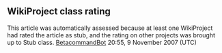 <article id="12478816" title=Talk:Tawny-backed fantail>
	<talkpage id="12478816" title="Talk:Tawny-backed fantail">
{{WikiProject Birds|class=stub|importance=low|needs-photo=yes}}
{{WP Indonesia|class=Stub|importance=low}}

== WikiProject class rating==
This article was automatically assessed because at least one WikiProject had rated the article as stub, and the rating on other projects was brought up to Stub class. [[User:BetacommandBot|BetacommandBot]] 20:55, 9 November 2007 (UTC)
	</talkpage>
</article>